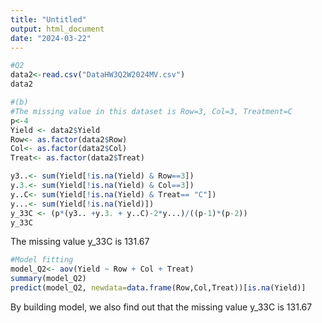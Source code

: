 ```yaml
---
title: "Untitled"
output: html_document
date: "2024-03-22"
---
```


```r
#Q2
data2<-read.csv("DataHW3Q2W2024MV.csv")
data2
```

```r
#(b)
#The missing value in this dataset is Row=3, Col=3, Treatment=C
p<-4
Yield <- data2$Yield
Row<- as.factor(data2$Row)
Col<- as.factor(data2$Col)
Treat<- as.factor(data2$Treat)

y3..<- sum(Yield[!is.na(Yield) & Row==3])
y.3.<- sum(Yield[!is.na(Yield) & Col==3])
y..C<- sum(Yield[!is.na(Yield) & Treat== "C"])
y...<- sum(Yield[!is.na(Yield)])
y_33C <- (p*(y3.. +y.3. + y..C)-2*y...)/((p-1)*(p-2))
y_33C
```
The missing value y_33C is 131.67

```r
#Model fitting
model_Q2<- aov(Yield ~ Row + Col + Treat)
summary(model_Q2)
predict(model_Q2, newdata=data.frame(Row,Col,Treat))[is.na(Yield)]
```
By building model, we also find out that the missing value y_33C is 131.67

